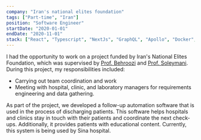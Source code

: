 ```yaml
---
company: "Iran's national elites foundation"
tags: ["Part-time", "Iran"]
position: "Software Engineer"
startDate: "2020-01-01"
endDate: "2020-11-01"
stack: ["React", "Typescript", "NextJs", "GraphQL", "Apollo", "Docker", "Workbox", "Material-UI", "PostgreSQL",  "GitLab CI/CD"]
---
```



I had the opportunity to work on a project funded by Iran's National Elites Foundation, which was supervised by
[Prof. Behroozi](http://ee.sharif.edu/~behroozi/) and [Prof. Soleymani](http://sharif.edu/~soleymani/).
During this project, my responsibilities included:

- Carrying out team coordination and work
- Meeting with hospital, clinic, and laboratory managers for requirements engineering and data gathering.

As part of the project, we developed a follow-up automation software that is used in the process of discharging patients.
This software helps hospitals and clinics stay in touch with their patients and coordinate the next check-ups.
Additionally, it provides patients with educational content. Currently, this system is being used by Sina hospital.

